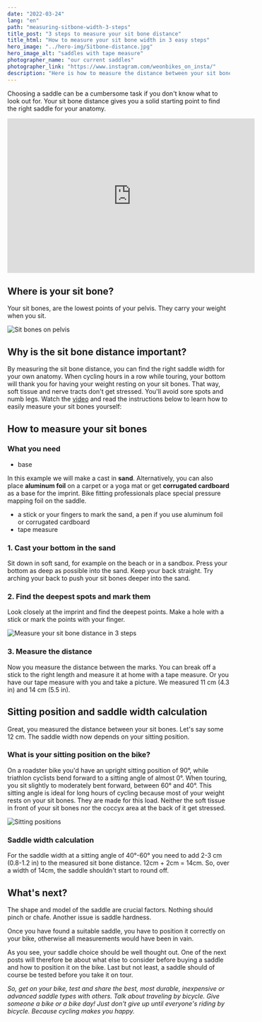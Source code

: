 ```yaml
---
date: "2022-03-24"
lang: "en"
path: "measuring-sitbone-width-3-steps"
title_post: "3 steps to measure your sit bone distance"
title_html: "How to measure your sit bone width in 3 easy steps"
hero_image: "../hero-img/Sitbone-distance.jpg"
hero_image_alt: "saddles with tape measure"
photographer_name: "our current saddles"
photographer_link: "https://www.instagram.com/weonbikes_on_insta/"
description: "Here is how to measure the distance between your sit bones in 3 easy steps by yourself. The sit bone distance is an important measurement to calculate your optimum saddle width, because to be comfortable on your bike for hours in row you will need a saddle that fits your anatomy."
---
```


Choosing a saddle can be a cumbersome task if you don't know what to look out for. Your sit bone distance gives you a solid starting point to find the right saddle for your anatomy.

<div class="videoWrapper">
  <iframe
    id="video"
    width="560"
    height="349"
    src="https://www.youtube.com/embed/Oy8iQvW1dUQ"
    frameborder="0"
    allowfullscreen
  ></iframe>
</div>

## Where is your sit bone?

Your sit bones, are the lowest points of your pelvis. They carry your weight when you sit.

![Sit bones on pelvis](../img/sitbonedistance-pelvis.jpg)

## Why is the sit bone distance important?

By measuring the sit bone distance, you can find the right saddle width for your own anatomy. When cycling hours in a row while touring, your bottom will thank you for having your weight resting on your sit bones. That way, soft tissue and nerve tracts don't get stressed. You'll avoid sore spots and numb legs. Watch the [video](https://www.youtube.com/watch?v=Oy8iQvW1dUQ) and read the instructions below to learn how to easily measure your sit bones yourself:

## How to measure your sit bones

### What you need

- base

In this example we will make a cast in **sand**. Alternatively, you can also place **aluminum foil** on a carpet or a yoga mat or get **corrugated cardboard** as a base for the imprint. Bike fitting professionals place special pressure mapping foil on the saddle.

- a stick or your fingers to mark the sand, a pen if you use aluminum foil or corrugated cardboard
- tape measure

### 1\. Cast your bottom in the sand

Sit down in soft sand, for example on the beach or in a sandbox. Press your bottom as deep as possible into the sand. Keep your back straight. Try arching your back to push your sit bones deeper into the sand.

### 2\. Find the deepest spots and mark them

Look closely at the imprint and find the deepest points. Make a hole with a stick or mark the points with your finger.

![Measure your sit bone distance in 3 steps](../img/Sandabdruck.jpg)

### 3\. Measure the distance

Now you measure the distance between the marks. You can break off a stick to the right length and measure it at home with a tape measure. Or you have our tape measure with you and take a picture. We measured 11 cm (4.3 in) and 14 cm (5.5 in).

## Sitting position and saddle width calculation

Great, you measured the distance between your sit bones. Let's say some 12 cm. The saddle width now depends on your sitting position.

### What is your sitting position on the bike?

On a roadster bike you'd have an upright sitting position of 90°, while triathlon cyclists bend forward to a sitting angle of almost 0°. When touring, you sit slightly to moderately bent forward, between 60° and 40°. This sitting angle is ideal for long hours of cycling because most of your weight rests on your sit bones. They are made for this load. Neither the soft tissue in front of your sit bones nor the coccyx area at the back of it get stressed.

![Sitting positions](../img/cycling-positions-1.jpg)

### Saddle width calculation

For the saddle width at a sitting angle of 40°-60° you need to add 2-3 cm (0.8-1.2 in) to the measured sit bone distance. 12cm + 2cm = 14cm. So, over a width of 14cm, the saddle shouldn't start to round off.

## What's next?

The shape and model of the saddle are crucial factors. Nothing should pinch or chafe. Another issue is saddle hardness.

Once you have found a suitable saddle, you have to position it correctly on your bike, otherwise all measurements would have been in vain.

As you see, your saddle choice should be well thought out. One of the next posts will therefore be about what else to consider before buying a saddle and how to position it on the bike. Last but not least, a saddle should of course be tested before you take it on tour.

_So, get on your bike, test and share the best, most durable, inexpensive or advanced saddle types with others. Talk about traveling by bicycle. Give someone a bike or a bike day! Just don't give up until everyone's riding by bicycle. Because cycling makes you happy._
